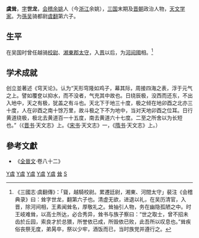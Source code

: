 '''虞耸'''，[[表字|字]]'''世龙'''，[[会稽|会稽]][[余姚|余姚]]人（今[[浙江|浙江]]余姚），[[三国|三国]]末期及[[晋朝|晋朝]]政治人物，[[天文学家|天文学家]]。为[[孫吴|孫吴]]骑都尉[[虞翻|虞翻]]第六子。

==生平==

在吴国时曾任越骑[[校尉|校尉]]、[[湘東郡|湘東郡]][[太守|太守]]，入[[西晉|晋]]以后，为[[河间國|河间國]]相。<ref>《三國志·虞翻傳》：「聳，越騎校尉。累遷廷尉，湘東、河間太守」裴注《会稽典录》曰：耸字世龙，翻第六子也。清虚无欲，进退以礼，在吴历清官，入晋，除河间相，王素闻耸名，厚敬礼之。耸抽引人物，务在幽隐孤陋之中。时王岐难耸，以高士所达，必合秀异，耸书与族子察曰：“世之取士，曾不招未齿於丘园，索良才於总猥，所誉依已成，所毁依已败，此吾所以叹息也。”耸疾俗丧祭无度，弟昺卒，祭以少牢，酒饭而已，当时族党并遵行之。</ref>

==学术成就==

创立並著述《穹天论》。认为“天形穹隆如鸡子，幕其际，周接四海之表，浮于元气之上。譬如覆奁以抑水，而不没者，气充其中故也。日绕辰极，没西而还东，不出入地中，天之有极，犹盖之有斗也。天北下于地三十度，极之倾在地卯酉之北亦三十度，人在卯酉之南十馀万里，故斗极之下不为地中，当对天地卯酉之位耳。日行黄道绕极，极北去黄道百一十五度，南去黄道六十七度。二至之所舍以为长短也。”（《[[晋书|晋书]]·天文志》上。《[[宋书|宋书]]·天文志》一，《[[隋书|隋书]]·天文志》上。）

==參考文獻==
*《[[全晉文|全晉文]]·卷八十二》

[[Category:中国天文学家|Y虞]]
[[Category:三國軍事人物|Y虞]]
[[Category:三國政治人物|Y虞]]
[[Category:晋朝人|Y虞]]
[[Category:余姚人|Y虞]]
[[Category:会稽虞氏|耸]]
[[Category:虞姓|S]]